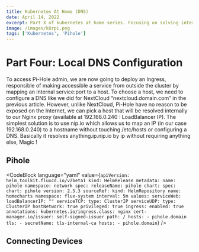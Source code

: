 ```yaml
---
title: Kubernetes At Home (DNS)
date: April 14, 2022
excerpt: Part X of kubernetes at home series. Focusing on solving internal dns problems with solutions.
image: /images/k8rpi.png
tags: ['Kubernetes', 'Pihole']
---
```


# Part Four: Local DNS Configuration

To access Pi-Hole admin, we are now going to deploy an Ingress, responsible of making accessible a service from outside the cluster by mapping an internal service:port to a host. To choose a host, we need to configure a DNS like we did for NextCloud “nextcloud.domain.com” in the previous article. However, unlike NextCloud, Pi-Hole have no reason to be exposed on the Internet, we can pick a host that will be resolved internally to our Nginx proxy (available at 192.168.0.240 : LoadBalancer IP). The simplest solution is to use nip.io which allows us to map an IP (in our case 192.168.0.240) to a hostname without touching /etc/hosts or configuring a DNS. Basically it resolves anything.ip.nip.io by ip without requiring anything else, Magic !

## Pihole

<CodeBlock
  language="yaml"
  value={`
    apiVersion: helm.toolkit.fluxcd.io/v2beta1
    kind: HelmRelease
    metadata:
      name: pihole
      namespace: network
    spec:
      releaseName: pihole
      chart:
        spec:
          chart: pihole
          version: 2.5.3
          sourceRef:
            kind: HelmRepository
            name: homecharts
            namespace: flux-system
      interval: 5m
      values:
        serviceWeb:
          loadBalancerIP: ""
        serviceTCP:
          type: ClusterIP
        serviceUDP:
          type: ClusterIP
        hostNetwork: true
        privileged: true
        ingress:
          enabled: true
          annotations:
            kubernetes.io/ingress.class: nginx
            cert-manager.io/issuer: self-signed-issuer
          path: /
          hosts:
            - pihole.domain
          tls:
            - secretName: tls-internal-ca
              hosts:
                - pihole.domain
`}
/>

## Connecting Devices
